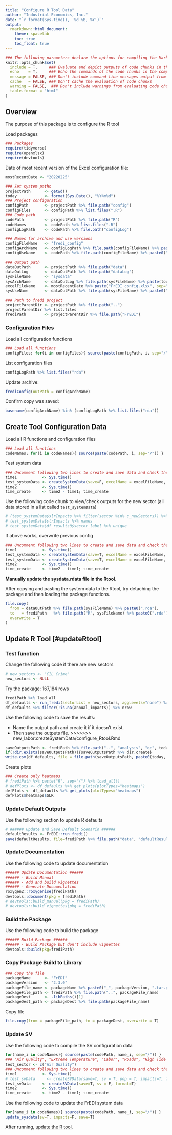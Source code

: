 ---
title: "Configure R Tool Data"
author: "Industrial Economics, Inc."
date: "`r format(Sys.time(), '%d %B, %Y')`"
output:
  rmarkdown::html_document:
    theme: spacelab
    toc: true
    toc_float: true
---

<style>
/* Simplified version of Bootstrap's responsive table CSS */
.table-responsive {
    display: block;
    width: 100%;
    overflow-x: auto;
}

.table-responsive > table {
    width: 100%;
}
</style>


```{r knitr setup, include=FALSE}
### The following parameters declare the options for compiling the Markdown document.
knitr::opts_chunk$set(
  include = T,     ### Evaluate and depict outputs of code chunks in the compiled document
  echo    = T,     ### Echo the commands of the code chunks in the compiled document
  message = FALSE, ### Don't include command-line messages output from evaluating code chunks
  cache   = FALSE, ### Don't cache the evaluation of code chunks
  warning = FALSE,  ### Don't include warnings from evaluating code chunks
  table.format = "html" 
)
```

## Overview

The purpose of this package is to configure the R tool

Load packages 

```{r loadPackages}
### Packages
require(tidyverse)
require(openxlsx)
require(devtools)
```


Date of most recent version of the Excel configuration file:

```{r mostRecentDate}
mostRecentDate <- "20220225"
```



```{r declare paths}
### Set system paths
projectPath      <- getwd()
today            <- format(Sys.Date(), "%Y%m%d")
### Project configuration
configPath       <- projectPath %>% file.path("config")
configFiles      <- configPath %>% list.files(".R")
### Code path
codePath         <- projectPath %>% file.path("R")
codeNames        <- codePath %>% list.files(".R")
configLogPath    <- codePath %>% file.path("configLog")

### Names for archive and use versions
configFileName   <- "fredi_config"
configArchName   <- configLogPath %>% file.path(configFileName) %>% paste(today, sep="_") %>% paste0(".rda")
configUseName    <- codePath %>% file.path(configFileName) %>% paste0(".rda")

### Output path
dataOutPath      <- projectPath %>% file.path("data")
dataOutLog       <- dataOutPath %>% file.path("dataLog")
sysFileName      <- "sysdata"
sysArchName      <- dataOutLog %>% file.path(sysFileName) %>% paste(today, sep="_") %>% paste0(".rda")
excelFileName    <- mostRecentDate %>% paste("FrEDI_config.xlsx", sep="_")
sysUseName       <- dataOutPath %>% file.path(sysFileName) %>% paste0(".rda")

### Path to fredi project
projectParentDir <- projectPath %>% file.path("..")
projectParentDir %>% list.files
frediPath        <- projectParentDir %>% file.path("FrEDI")
```

### Configuration Files

Load all configuration functions

```{r load config}
### Load all functions
configFiles; for(i in configFiles){ source(paste(configPath, i, sep="/")) }
```


List configuration files

```{r}
configLogPath %>% list.files("rda")
```

Update archive:

```{r}
frediConfig(outPath = configArchName)
```

Confirm copy was saved:

```{r}
basename(configArchName) %in% (configLogPath %>% list.files("rda"))
```

## Create Tool Configuration Data


Load all R functions and configuration files

```{r load config}
### Load all functions
codeNames; for(i in codeNames){ source(paste(codePath, i, sep="/")) }
```

Test system data

```{r test_systemData0}
### Uncomment following two lines to create and save data and check the outputs
time1           <- Sys.time()
test_systemData <- createSystemData(save=F, excelName = excelFileName, silent=T)
time2           <- Sys.time()
time_create     <- time2 - time1; time_create
```


Use the following code chunk to view/check outputs for the new sector (all data stored in a list called `test_systemData`)

```{r check outputs}
# (test_systemData$slrImpacts %>% filter(sector %in% c_newSectors)) %>% filter(!is.na(annual_impacts)) %>% nrow
# test_systemData$slrImpacts %>% names
# test_systemData$df_results0$sector_label %>% unique
```



If above works, overwrite previous config

```{r save and overwrite data}
### Uncomment following two lines to create and save data and check the outputs
time1           <- Sys.time()
test_systemData <- createSystemData(save=T, excelName = excelFileName, outPath = sysArchName)
test_systemData <- createSystemData(save=T, excelName = excelFileName, silent=T)
time2           <- Sys.time()
time_create     <- time2 - time1; time_create
```







**Manually update the sysdata.rdata file in the Rtool.**

After copying and pasting the system data to the Rtool, try detaching the package and then loading the package functions. 

```{r file.copy}
file.copy(
  from = dataOutPath %>% file.path(sysFileName) %>% paste0(".rda"),
  to   = frediPath   %>% file.path("R", sysFileName) %>% paste0(".rda"),
  overwrite = T
)
```


## Update R Tool [#updateRtool]

### Test function

Change the following code if there are new sectors

```{r new_sectors}
# new_sectors <- "CIL Crime"
new_sectors <- NULL
```





Try the package: 167,184 rows

```{r df_defaults, message=T}
frediPath %>% load_all
df_defaults <- run_fredi(sectorList = new_sectors, aggLevels="none") %>% filter(year %in% seq(2010, 2090, by=5))
df_defaults %>% filter(!is.na(annual_impacts)) %>% nrow
```


Use the following code to save the results:

* Name the output path and create it if it doesn't exist.
* Then save the outputs file.
>>>>>>> new_labor:createSystemData/configure_Rtool.Rmd


```{r saveOutputsPath}
saveOutputsPath <- frediPath %>% file.path("..", "analysis", "qc", today)
if(!dir.exists(saveOutputsPath)){saveOutputsPath %>% dir.create}
write.csv(df_defaults, file = file.path(saveOutputsPath, paste0(today, "_qc_outputs.csv")), row.names=F)
```


Create plots



```{r plot types, fig.height=10, fig.width=16}
### Create only heatmaps
# frediPath %>% paste("R", sep="/") %>% load_all()
# defPlots <- df_defaults %>% get_plots(plotTypes="heatmaps")
defPlots <- df_defaults %>% get_plots(plotTypes="heatmaps")
defPlots$heatmaps$SLR
```


### Update Default Outputs

Use the following section to update R defaults

```{r defaultResults}
# ###### Update and Save Default Scenario ######
defaultResults <- FrEDI::run_fredi()
save(defaultResults, file=frediPath %>% file.path("data", "defaultResults.RData"))
```

### Update Documentation

Use the following code to update documentation

```{r updateDocs}
###### Update Documentation ######
###### - Build Manual
###### - Add and build vignettes
###### - Generate Documentation
roxygen2::roxygenise(frediPath)
devtools::document(pkg = frediPath)
# devtools::build_manual(pkg = frediPath)
# devtools::build_vignettes(pkg = frediPath)
```



### Build the Package

Use the following code to build the package

```{r bldPackage}
###### Build Package ######
###### - Build Package but don't include vignettes
devtools::build(pkg=frediPath)
```


### Copy Package Build to Library

```{r package paths}
### Copy the file
packageName      <- "FrEDI"
packageVersion   <- "2.3.0"
packageFile_name <- packageName %>% paste0("_", packageVersion, ".tar.gz")
packageFile_path <- frediPath %>% file.path("..", packageFile_name)
packageDest      <- .libPaths()[1]
packageDest_path <- packageDest %>% file.path(packageFile_name)
```

Copy file

```{r copy package}
file.copy(from = packageFile_path, to = packageDest, overwrite = T)
```


### Update SV

Use the following code to compile the SV configuration data

```{r test_systemData0}
for(name_i in codeNames){ source(paste(codePath, name_i, sep="/")) }
### "Air Quality", "Extreme Temperature", "Labor", "Roads", "High Tide Flooding and Traffic", "Coastal Properties"
test_sector <- c("Air Quality")
### Uncomment following two lines to create and save data and check the outputs
time1           <- Sys.time()
# test_svData     <- createSVData(save=T, sv = T, pop = T, impacts=T, format=T)
test_svData     <- createSVData(save=T, sv = F, format=T)
time2           <- Sys.time()
time_create     <- time2 - time1; time_create
```



Use the following code to update the FrEDI system data

```{r}
for(name_i in codeNames){ source(paste(codePath, name_i, sep="/")) }
update_sysdata(sv=T, impacts=F, save=T)
```


After running, [update the R tool](#updateRtool).